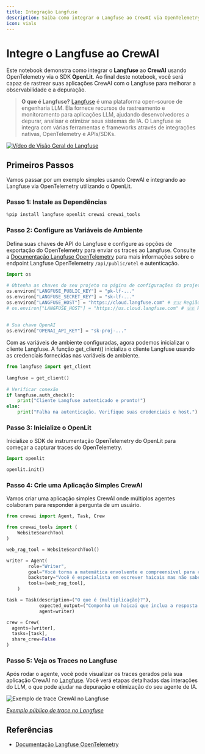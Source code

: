 ```yaml
---
title: Integração Langfuse
description: Saiba como integrar o Langfuse ao CrewAI via OpenTelemetry usando OpenLit
icon: vials
---
```


# Integre o Langfuse ao CrewAI

Este notebook demonstra como integrar o **Langfuse** ao **CrewAI** usando OpenTelemetry via o SDK **OpenLit**. Ao final deste notebook, você será capaz de rastrear suas aplicações CrewAI com o Langfuse para melhorar a observabilidade e a depuração.

> **O que é Langfuse?** [Langfuse](https://langfuse.com) é uma plataforma open-source de engenharia LLM. Ela fornece recursos de rastreamento e monitoramento para aplicações LLM, ajudando desenvolvedores a depurar, analisar e otimizar seus sistemas de IA. O Langfuse se integra com várias ferramentas e frameworks através de integrações nativas, OpenTelemetry e APIs/SDKs.

[![Vídeo de Visão Geral do Langfuse](https://github.com/user-attachments/assets/3926b288-ff61-4b95-8aa1-45d041c70866)](https://langfuse.com/watch-demo)

## Primeiros Passos

Vamos passar por um exemplo simples usando CrewAI e integrando ao Langfuse via OpenTelemetry utilizando o OpenLit.

### Passo 1: Instale as Dependências

```python
%pip install langfuse openlit crewai crewai_tools
```

### Passo 2: Configure as Variáveis de Ambiente

Defina suas chaves de API do Langfuse e configure as opções de exportação do OpenTelemetry para enviar os traces ao Langfuse. Consulte a [Documentação Langfuse OpenTelemetry](https://langfuse.com/docs/opentelemetry/get-started) para mais informações sobre o endpoint Langfuse OpenTelemetry `/api/public/otel` e autenticação.

```python
import os
 
# Obtenha as chaves do seu projeto na página de configurações do projeto: https://cloud.langfuse.com
os.environ["LANGFUSE_PUBLIC_KEY"] = "pk-lf-..." 
os.environ["LANGFUSE_SECRET_KEY"] = "sk-lf-..."
os.environ["LANGFUSE_HOST"] = "https://cloud.langfuse.com" # 🇪🇺 Região UE
# os.environ["LANGFUSE_HOST"] = "https://us.cloud.langfuse.com" # 🇺🇸 Região EUA
 
 
# Sua chave OpenAI
os.environ["OPENAI_API_KEY"] = "sk-proj-..."
```
Com as variáveis de ambiente configuradas, agora podemos inicializar o cliente Langfuse. A função get_client() inicializa o cliente Langfuse usando as credenciais fornecidas nas variáveis de ambiente.

```python
from langfuse import get_client
 
langfuse = get_client()
 
# Verificar conexão
if langfuse.auth_check():
    print("Cliente Langfuse autenticado e pronto!")
else:
    print("Falha na autenticação. Verifique suas credenciais e host.")
```

### Passo 3: Inicialize o OpenLit

Inicialize o SDK de instrumentação OpenTelemetry do OpenLit para começar a capturar traces do OpenTelemetry.

```python
import openlit

openlit.init()
```

### Passo 4: Crie uma Aplicação Simples CrewAI

Vamos criar uma aplicação simples CrewAI onde múltiplos agentes colaboram para responder à pergunta de um usuário.

```python
from crewai import Agent, Task, Crew

from crewai_tools import (
    WebsiteSearchTool
)

web_rag_tool = WebsiteSearchTool()

writer = Agent(
        role="Writer",
        goal="Você torna a matemática envolvente e compreensível para crianças pequenas através de poesias",
        backstory="Você é especialista em escrever haicais mas não sabe nada de matemática.",
        tools=[web_rag_tool],  
    )

task = Task(description=("O que é {multiplicação}?"),
            expected_output=("Componha um haicai que inclua a resposta."),
            agent=writer)

crew = Crew(
  agents=[writer],
  tasks=[task],
  share_crew=False
)
```

### Passo 5: Veja os Traces no Langfuse

Após rodar o agente, você pode visualizar os traces gerados pela sua aplicação CrewAI no [Langfuse](https://cloud.langfuse.com). Você verá etapas detalhadas das interações do LLM, o que pode ajudar na depuração e otimização do seu agente de IA.

![Exemplo de trace CrewAI no Langfuse](https://langfuse.com/images/cookbook/integration_crewai/crewai-example-trace.png)

_[Exemplo público de trace no Langfuse](https://cloud.langfuse.com/project/cloramnkj0002jz088vzn1ja4/traces/e2cf380ffc8d47d28da98f136140642b?timestamp=2025-02-05T15%3A12%3A02.717Z&observation=3b32338ee6a5d9af)_

## Referências

- [Documentação Langfuse OpenTelemetry](https://langfuse.com/docs/opentelemetry/get-started)